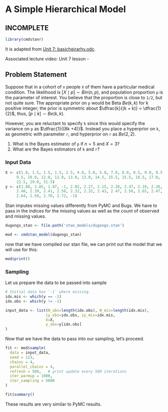 # A Simple Hierarchical Model {.unnumbered}

## INCOMPLETE

```r
library(cmdstanr)
```

It is adapted from [Unit 7: basicheirarhy.odc](../odc_files/unit7/basicheirarhy.odc).

Associated lecture video: Unit 7 lesson -

## Problem Statement

Suppose that in a cohort of `n` people `X` of them have a particular medical condition. The likelihood is  $[X \mid p] \sim Bin(n,p)$,  and population proportion `p` is the parameter of interest. You believe that the proportion is close to `1/2`, but not quite sure. The appropriate prior on `p` would be Beta $Be(k, k)$ for k positive integer; the prior is symmetric about  $\dfrac{k}{(k + k)} = \dfrac{1}{2}$, thus, $[p \mid k] \sim Be(k, k)$.   

However, you are reluctant to specify `k` since this would specify the variance on `p` as $\dfrac{1}{(8k +4)}$. Instead you place a hyperprior on `k`, as geometric with parameter `r`, and hyperprior on `r` as $Be(2, 2)$.

1) What is the Bayes estimator of `p` if $n = 5$ and $X = 3$?
2) What are the Bayes estimators of `k` and `r`?

### Input Data

```r
X <- c(1.0, 1.5, 1.5, 1.5, 2.5, 4.0, 5.0, 5.0, 7.0, 8.0, 8.5, 9.0, 9.5, 
     9.5, 10.0, 12.0, 12.0, 13.0, 13.0, 14.5, 15.5, 15.5, 16.5, 17.0,
     22.5, 29.0, 31.5)
y <- c(1.80, 1.85, 1.87, -1, 2.02, 2.27, 2.15, 2.26, 2.47, 2.19, 2.26,
     2.40, 2.39, 2.41, 2.50, 2.32, 2.32, 2.43, 2.47, 2.56, 2.65, 2.47,
     2.64, 2.56, 2.70, 2.72, -1)
```

Stan imputes missing values differently from PyMC and Bugs. We have to pass in the indices for the missing values as well as the count of observed and missing values.

```r
dugongs_stan <- file.path('stan_models/dugongs.stan')
```

```r
mod <- cmdstan_model(dugongs_stan)
```

now that we have compiled our stan file, we can print out the model that we will use for this:

```r
mod$print()
```

### Sampling

Let us prepare the data to be passed into sample

```r
# Initial data has `-1` where missing.
idx.mis <- which(y == -1)
idx.obs <- which(y != -1)

input_data <- list(N_obs=length(idx.obs), N_mis=length(idx.mis),
                  iy_obs=idx.obs, iy_mis=idx.mis,
                  X=X,
                  y_obs=y[idx.obs]
)
```

Now that we have the data to pass into our sampling, let's proceed.

```r
fit <- mod$sample(
  data = input_data,
  seed = 123,
  chains = 4,
  parallel_chains = 4,
  refresh = 500,   # print update every 500 iterations
  iter_warmup = 1000,
  iter_sampling = 5000
)
```

```r
fit$summary()
```

These results are very similar to PyMC results.
